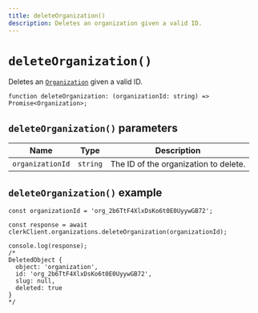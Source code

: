 ```yaml
---
title: deleteOrganization()
description: Deletes an organization given a valid ID. 
---
```


# `deleteOrganization()`

Deletes an [`Organization`](/docs/references/javascript/organization/organization) given a valid ID.

```tsx
function deleteOrganization: (organizationId: string) => Promise<Organization>;
```

## `deleteOrganization()` parameters

| Name | Type | Description |
| --- | --- | --- |
| `organizationId` | `string` | The ID of the organization to delete. |

## `deleteOrganization()` example

```tsx
const organizationId = 'org_2b6TtF4XlxDsKo6t0E0UyywGB72';

const response = await clerkClient.organizations.deleteOrganization(organizationId);

console.log(response);
/*
DeletedObject {
  object: 'organization',
  id: 'org_2b6TtF4XlxDsKo6t0E0UyywGB72',
  slug: null,
  deleted: true
}
*/
```